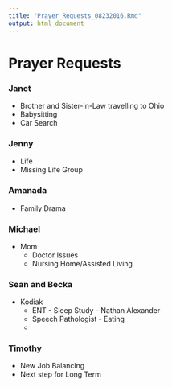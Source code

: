 ```yaml
---
title: "Prayer_Requests_08232016.Rmd"
output: html_document
---
```


# Prayer Requests

### Janet 
- Brother and Sister-in-Law travelling to Ohio 
- Babysitting 
- Car Search

### Jenny 
- Life 
- Missing Life Group

### Amanada 
- Family Drama

### Michael 
- Mom
    - Doctor Issues
    - Nursing Home/Assisted Living
    
### Sean and Becka
- Kodiak
    - ENT - Sleep Study - Nathan Alexander
    - Speech Pathologist - Eating
    - 
    
### Timothy 
- New Job Balancing
- Next step for Long Term

### 